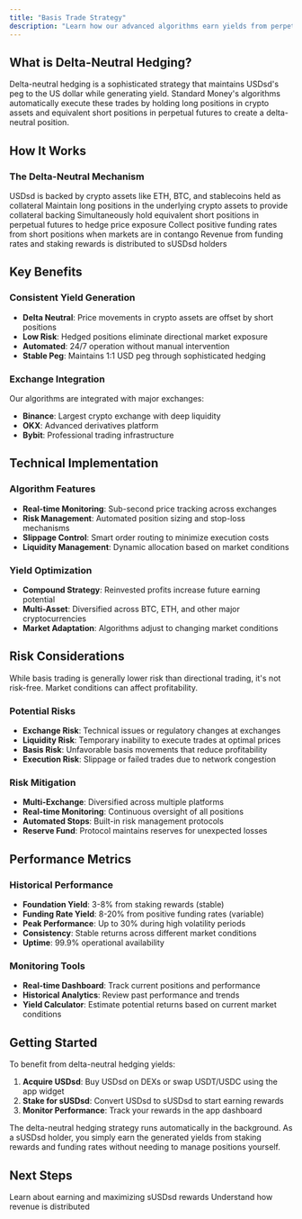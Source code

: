 ```yaml
---
title: "Basis Trade Strategy"
description: "Learn how our advanced algorithms earn yields from perpetual trading"
---
```


## What is Delta-Neutral Hedging?

Delta-neutral hedging is a sophisticated strategy that maintains USDsd's peg to the US dollar while generating yield. Standard Money's algorithms automatically execute these trades by holding long positions in crypto assets and equivalent short positions in perpetual futures to create a delta-neutral position.

## How It Works

### The Delta-Neutral Mechanism

<Steps>
  <Step title="Crypto Asset Collateral">
    USDsd is backed by crypto assets like ETH, BTC, and stablecoins held as
    collateral
  </Step>
  <Step title="Long Position Management">
    Maintain long positions in the underlying crypto assets to provide
    collateral backing
  </Step>
  <Step title="Short Futures Hedging">
    Simultaneously hold equivalent short positions in perpetual futures to hedge
    price exposure
  </Step>
  <Step title="Funding Rate Collection">
    Collect positive funding rates from short positions when markets are in
    contango
  </Step>
  <Step title="Yield Distribution">
    Revenue from funding rates and staking rewards is distributed to sUSDsd
    holders
  </Step>
</Steps>

## Key Benefits

### Consistent Yield Generation

- **Delta Neutral**: Price movements in crypto assets are offset by short positions
- **Low Risk**: Hedged positions eliminate directional market exposure
- **Automated**: 24/7 operation without manual intervention
- **Stable Peg**: Maintains 1:1 USD peg through sophisticated hedging

### Exchange Integration

Our algorithms are integrated with major exchanges:

- **Binance**: Largest crypto exchange with deep liquidity
- **OKX**: Advanced derivatives platform
- **Bybit**: Professional trading infrastructure

## Technical Implementation

### Algorithm Features

- **Real-time Monitoring**: Sub-second price tracking across exchanges
- **Risk Management**: Automated position sizing and stop-loss mechanisms
- **Slippage Control**: Smart order routing to minimize execution costs
- **Liquidity Management**: Dynamic allocation based on market conditions

### Yield Optimization

- **Compound Strategy**: Reinvested profits increase future earning potential
- **Multi-Asset**: Diversified across BTC, ETH, and other major cryptocurrencies
- **Market Adaptation**: Algorithms adjust to changing market conditions

## Risk Considerations

<Warning>
  While basis trading is generally lower risk than directional trading, it's not
  risk-free. Market conditions can affect profitability.
</Warning>

### Potential Risks

- **Exchange Risk**: Technical issues or regulatory changes at exchanges
- **Liquidity Risk**: Temporary inability to execute trades at optimal prices
- **Basis Risk**: Unfavorable basis movements that reduce profitability
- **Execution Risk**: Slippage or failed trades due to network congestion

### Risk Mitigation

- **Multi-Exchange**: Diversified across multiple platforms
- **Real-time Monitoring**: Continuous oversight of all positions
- **Automated Stops**: Built-in risk management protocols
- **Reserve Fund**: Protocol maintains reserves for unexpected losses

## Performance Metrics

### Historical Performance

- **Foundation Yield**: 3-8% from staking rewards (stable)
- **Funding Rate Yield**: 8-20% from positive funding rates (variable)
- **Peak Performance**: Up to 30% during high volatility periods
- **Consistency**: Stable returns across different market conditions
- **Uptime**: 99.9% operational availability

### Monitoring Tools

- **Real-time Dashboard**: Track current positions and performance
- **Historical Analytics**: Review past performance and trends
- **Yield Calculator**: Estimate potential returns based on current market conditions

## Getting Started

To benefit from delta-neutral hedging yields:

1. **Acquire USDsd**: Buy USDsd on DEXs or swap USDT/USDC using the app widget
2. **Stake for sUSDsd**: Convert USDsd to sUSDsd to start earning rewards
3. **Monitor Performance**: Track your rewards in the app dashboard

<Info>
  The delta-neutral hedging strategy runs automatically in the background. As a
  sUSDsd holder, you simply earn the generated yields from staking rewards and
  funding rates without needing to manage positions yourself.
</Info>

## Next Steps

<Columns cols={2}>
  <Card
    title="sUSDsd Rewards"
    icon="chart-line"
    href="/protocol-revenue/susdsd-rewards"
  >
    Learn about earning and maximizing sUSDsd rewards
  </Card>
  <Card
    title="Protocol Revenue"
    icon="coins"
    href="/protocol-revenue/explanation"
  >
    Understand how revenue is distributed
  </Card>
</Columns>
